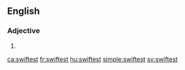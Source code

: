 ==English==

===Adjective===
{{head|en}}

# {{en-superlative of|swift}}

[[ca:swiftest]]
[[fr:swiftest]]
[[hu:swiftest]]
[[simple:swiftest]]
[[sv:swiftest]]